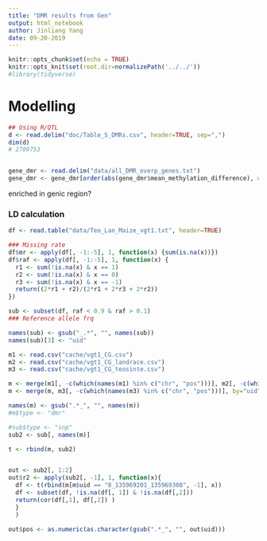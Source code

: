 ```yaml
---
title: "DMR results from Gen"
output: html_notebook
author: Jinliang Yang
date: 09-20-2019
---
```



```r
knitr::opts_chunk$set(echo = TRUE) 
knitr::opts_knit$set(root.dir=normalizePath('../../')) 
#library(tidyverse)
```

# Modelling

```r
## Using R/QTL
d <- read.delim("doc/Table_S_DMRs.csv", header=TRUE, sep=",")
dim(d)
# 2709753


gene_dmr <- read.delim("data/all_DMR_overp_genes.txt")
gene_dmr <- gene_dmr[order(abs(gene_dmr$mean_methylation_difference), decreasing = T),]

```

enriched in genic region?

### LD calculation

```r
df <- read.table("data/Teo_Lan_Maize_vgt1.txt", header=TRUE)

### Missing rate
df$mr <- apply(df[, -1:-5], 1, function(x) {sum(is.na(x))})
df$raf <- apply(df[, -1:-5], 1, function(x) {
  r1 <- sum(!is.na(x) & x == 1)
  r2 <- sum(!is.na(x) & x == 0)
  r3 <- sum(!is.na(x) & x == -1)
  return((2*r1 + r2)/(2*r1 + 2*r3 + 2*r2))
})

sub <- subset(df, raf < 0.9 & raf > 0.1)
### Reference allele frq

names(sub) <- gsub("_.*", "", names(sub))
names(sub)[3] <- "uid"
```




```r
m1 <- read.csv("cache/vgt1_CG.csv")
m2 <- read.csv("cache/vgt1_CG_landrace.csv")
m3 <- read.csv("cache/vgt1_CG_teosinte.csv")

m <- merge(m1[, -c(which(names(m1) %in% c("chr", "pos")))], m2[, -c(which(names(m2) %in% c("chr", "pos")))], by="uid")
m <- merge(m, m3[, -c(which(names(m3) %in% c("chr", "pos")))], by="uid")

names(m) <- gsub(".*_", "", names(m))
#m$type <- "dmr"

#sub$type <- "snp"
sub2 <- sub[, names(m)]

t <- rbind(m, sub2)


out <- sub2[, 1:2]
out$r2 <- apply(sub2[, -1], 1, function(x){
  df <- t(rbind(m[m$uid == "8_135969201_135969300", -1], x)) 
  df <- subset(df, !is.na(df[, 1]) & !is.na(df[,2]))
  return(cor(df[,1], df[,2]) )
  }
  )

out$pos <- as.numeric(as.character(gsub(".*_", "", out$uid)))

```


